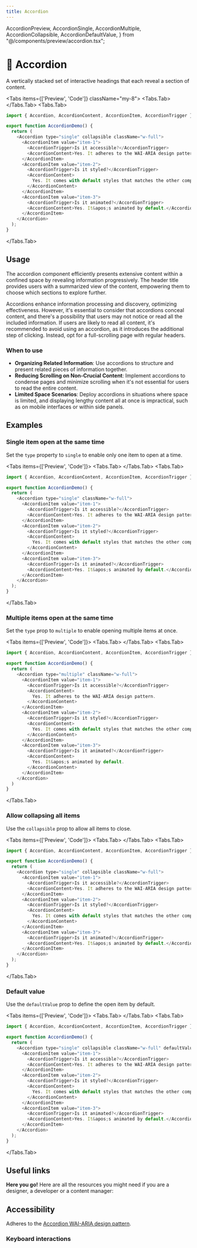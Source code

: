 ```yaml
---
title: Accordion
---
```



  AccordionPreview,
  AccordionSingle,
  AccordionMultiple,
  AccordionCollapsible,
  AccordionDefaultValue,
} from "@/components/preview/accordion.tsx";

# 💠 Accordion

A vertically stacked set of interactive headings that each reveal a section of content.

<Tabs items={['Preview', 'Code']} className="my-8">
<Tabs.Tab>
<AccordionPreview />
</Tabs.Tab>
<Tabs.Tab>
```js copy filename="accordion.tsx"
import { Accordion, AccordionContent, AccordionItem, AccordionTrigger } from "@fucina/ui";

export function AccordionDemo() {
  return (
    <Accordion type="single" collapsible className="w-full">
      <AccordionItem value="item-1">
        <AccordionTrigger>Is it accessible?</AccordionTrigger>
        <AccordionContent>Yes. It adheres to the WAI-ARIA design pattern.</AccordionContent>
      </AccordionItem>
      <AccordionItem value="item-2">
        <AccordionTrigger>Is it styled?</AccordionTrigger>
        <AccordionContent>
          Yes. It comes with default styles that matches the other components&apos; aesthetic.
        </AccordionContent>
      </AccordionItem>
      <AccordionItem value="item-3">
        <AccordionTrigger>Is it animated?</AccordionTrigger>
        <AccordionContent>Yes. It&apos;s animated by default.</AccordionContent>
      </AccordionItem>
    </Accordion>
  );
}
```
  </Tabs.Tab>
</Tabs>

## Usage

The accordion component efficiently presents extensive content within a confined space by revealing information progressively. The header title provides users with a summarized view of the content, empowering them to choose which sections to explore further.

Accordions enhance information processing and discovery, optimizing effectiveness. However, it's essential to consider that accordions conceal content, and there's a possibility that users may not notice or read all the included information. If users are likely to read all content, it's recommended to avoid using an accordion, as it introduces the additional step of clicking. Instead, opt for a full-scrolling page with regular headers.

### When to use

- **Organizing Related Information**: Use accordions to structure and present related pieces of information together.
- **Reducing Scrolling on Non-Crucial Content**: Implement accordions to condense pages and minimize scrolling when it's not essential for users to read the entire content.
- **Limited Space Scenarios**: Deploy accordions in situations where space is limited, and displaying lengthy content all at once is impractical, such as on mobile interfaces or within side panels.

## Examples

### Single item open at the same time

Set the `type` property to `single` to enable only one item to open at a time.

<Tabs items={['Preview', 'Code']}>
<Tabs.Tab>
<AccordionSingle />
</Tabs.Tab>
<Tabs.Tab>
```js copy /single/ filename="accordion.tsx"
import { Accordion, AccordionContent, AccordionItem, AccordionTrigger } from "@fucina/ui"

export function AccordionDemo() {
  return (
    <Accordion type="single" className="w-full">
      <AccordionItem value="item-1">
        <AccordionTrigger>Is it accessible?</AccordionTrigger>
        <AccordionContent>Yes. It adheres to the WAI-ARIA design pattern.</AccordionContent>
      </AccordionItem>
      <AccordionItem value="item-2">
        <AccordionTrigger>Is it styled?</AccordionTrigger>
        <AccordionContent>
          Yes. It comes with default styles that matches the other components&apos; aesthetic.
        </AccordionContent>
      </AccordionItem>
      <AccordionItem value="item-3">
        <AccordionTrigger>Is it animated?</AccordionTrigger>
        <AccordionContent>Yes. It&apos;s animated by default.</AccordionContent>
      </AccordionItem>
    </Accordion>
  );
}
```
</Tabs.Tab>
</Tabs>

### Multiple items open at the same time

Set the `type` prop to `multiple` to enable opening multiple items at once.

<Tabs items={['Preview', 'Code']}>
<Tabs.Tab>
<AccordionMultiple />
</Tabs.Tab>
<Tabs.Tab>
```js copy /multiple/ filename="accordion.tsx"
import { Accordion, AccordionContent, AccordionItem, AccordionTrigger } from "@fucina/ui"

export function AccordionDemo() {
  return (
    <Accordion type="multiple" className="w-full">
      <AccordionItem value="item-1">
        <AccordionTrigger>Is it accessible?</AccordionTrigger>
        <AccordionContent>
          Yes. It adheres to the WAI-ARIA design pattern.
        </AccordionContent>
      </AccordionItem>
      <AccordionItem value="item-2">
        <AccordionTrigger>Is it styled?</AccordionTrigger>
        <AccordionContent>
          Yes. It comes with default styles that matches the other components&apos; aesthetic.
        </AccordionContent>
      </AccordionItem>
      <AccordionItem value="item-3">
        <AccordionTrigger>Is it animated?</AccordionTrigger>
        <AccordionContent>
          Yes. It&apos;s animated by default.
        </AccordionContent>
      </AccordionItem>
    </Accordion>
  )
}
```
</Tabs.Tab>
</Tabs>

### Allow collapsing all items

Use the `collapsible` prop to allow all items to close.

<Tabs items={['Preview', 'Code']}>
<Tabs.Tab>
<AccordionCollapsible />
</Tabs.Tab>
<Tabs.Tab>
```js copy /collapsible/ filename="accordion.tsx"
import { Accordion, AccordionContent, AccordionItem, AccordionTrigger } from "@fucina/ui"

export function AccordionDemo() {
  return (
    <Accordion type="single" collapsible className="w-full">
      <AccordionItem value="item-1">
        <AccordionTrigger>Is it accessible?</AccordionTrigger>
        <AccordionContent>Yes. It adheres to the WAI-ARIA design pattern.</AccordionContent>
      </AccordionItem>
      <AccordionItem value="item-2">
        <AccordionTrigger>Is it styled?</AccordionTrigger>
        <AccordionContent>
          Yes. It comes with default styles that matches the other components&apos; aesthetic.
        </AccordionContent>
      </AccordionItem>
      <AccordionItem value="item-3">
        <AccordionTrigger>Is it animated?</AccordionTrigger>
        <AccordionContent>Yes. It&apos;s animated by default.</AccordionContent>
      </AccordionItem>
    </Accordion>
  );
}
```
</Tabs.Tab>
</Tabs>

### Default value

Use the `defaultValue` prop to define the open item by default.

<Tabs items={['Preview', 'Code']}>
<Tabs.Tab>
<AccordionDefaultValue />
</Tabs.Tab>
<Tabs.Tab>
```js copy /defaultValue/ filename="accordion.tsx"
import { Accordion, AccordionContent, AccordionItem, AccordionTrigger } from "@fucina/ui"

export function AccordionDemo() {
  return (
    <Accordion type="single" collapsible className="w-full" defaultValue="item-2">
      <AccordionItem value="item-1">
        <AccordionTrigger>Is it accessible?</AccordionTrigger>
        <AccordionContent>Yes. It adheres to the WAI-ARIA design pattern.</AccordionContent>
      </AccordionItem>
      <AccordionItem value="item-2">
        <AccordionTrigger>Is it styled?</AccordionTrigger>
        <AccordionContent>
          Yes. It comes with default styles that matches the other components&apos; aesthetic.
        </AccordionContent>
      </AccordionItem>
      <AccordionItem value="item-3">
        <AccordionTrigger>Is it animated?</AccordionTrigger>
        <AccordionContent>Yes. It&apos;s animated by default.</AccordionContent>
      </AccordionItem>
    </Accordion>
  );
}
```
</Tabs.Tab>
</Tabs>

## Useful links

**Here you go!** Here are all the resources you might need if you are a designer, a developer or a content manager:

<Cards className="mt-8">
  <Card
    title="🤖 Storybook"
    href="https://fucina-storybook.vercel.app/?path=/docs/components-accordion--documentation"
  />
  <Card
    title="🪄 Figma"
    href="https://www.figma.com/design/Jfto7FUoU7mSpnv9uESD60/%F0%9F%94%A5-Fucina---Design-System?node-id=612-22584&t=djNmFHh9aJkVZtk7-1"
  />
  <Card
    title="🐝 API Reference"
    href="https://www.radix-ui.com/primitives/docs/components/accordion#api-reference"
  />
</Cards>

## Accessibility

Adheres to the [Accordion WAI-ARIA design pattern](https://www.w3.org/WAI/ARIA/apg/#accordion).

### Keyboard interactions

<AccessibilityTable rows={accordionAccessibilityData} />
